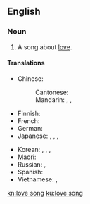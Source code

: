 {{also|lovesong}}
==English==
{{wikipedia}}

===Noun===
{{en-noun}}

# {{lb|en|music}} A song about [[love]].

====Translations====
{{trans-top|song about love}}
* Chinese:
*: Cantonese: {{t|yue|情歌|tr=cing4 go1|sc=Hani}}
*: Mandarin: {{t+|cmn|情歌|tr=qínggē|sc=Hani}}, {{t+|cmn|戀歌|sc=Hani}}, {{t+|cmn|恋歌|tr=liàngē|sc=Hani}}
* Finnish: {{t|fi|rakkauslaulu}}
* French: {{t|fr|[[chanson]] d'[[amour]]|f}}
* German: {{t+|de|Liebeslied|n}}
* Japanese: {{t|ja|[[愛]]の[[歌]]|tr=あいのうた, ai no uta|sc=Jpan}}, {{t+|ja|情歌|tr=じょうか, jōka|sc=Jpan}}, {{t|ja|恋歌|tr=れんか, renka|sc=Jpan}}, {{t|ja|ラブソング|tr=rabu songu|sc=Jpan}}
{{trans-mid}}
* Korean: {{t|ko|연가|sc=Kore}}, {{t|ko|[[사랑]]의 [[노래]]|sc=Kore}}, {{t|ko|정가|sc=Kore}}, {{t|ko|러브 송|sc=Kore}}
* Maori: {{t|mi|waiata ipo}}
* Russian: {{t|ru|[[пе́сня]] о [[любовь|любви́]]|f}}, {{t|ru|[[любовный|любо́вная]] [[пе́сня]]|f}}
* Spanish: {{t|es|[[canción]] de [[amor]]|f}}
* Vietnamese: {{t+|vi|tình ca}}, {{t|vi|tình khúc}}
{{trans-bottom}}

[[kn:love song]]
[[ku:love song]]